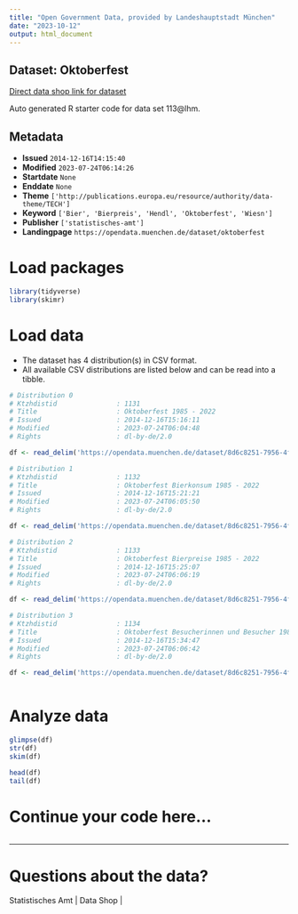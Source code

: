 ```yaml
---
title: "Open Government Data, provided by Landeshauptstadt München"
date: "2023-10-12"
output: html_document
---
```


## Dataset: Oktoberfest

[Direct data shop link for dataset](https://opendata.muenchen.de/dataset/oktoberfest)

Auto generated R starter code for data set 113@lhm.

## Metadata

- **Issued** `2014-12-16T14:15:40`
- **Modified** `2023-07-24T06:14:26`
- **Startdate** `None`
- **Enddate** `None`
- **Theme** `['http://publications.europa.eu/resource/authority/data-theme/TECH']`
- **Keyword** `['Bier', 'Bierpreis', 'Hendl', 'Oktoberfest', 'Wiesn']`
- **Publisher** `['statistisches-amt']`
- **Landingpage** `https://opendata.muenchen.de/dataset/oktoberfest`


# Load packages

```r

library(tidyverse)
library(skimr)

```

# Load data

-   The dataset has 4 distribution(s) in CSV format.
-   All available CSV distributions are listed below and can be read into a tibble.

```r

# Distribution 0
# Ktzhdistid               : 1131
# Title                    : Oktoberfest 1985 - 2022
# Issued                   : 2014-12-16T15:16:11
# Modified                 : 2023-07-24T06:04:48
# Rights                   : dl-by-de/2.0

df <- read_delim('https://opendata.muenchen.de/dataset/8d6c8251-7956-4f92-8c96-f79106aab828/resource/e0f664cf-6dd9-4743-bd2b-81a8b18bd1d2/download/oktoberfestgesamt19852022.csv')

# Distribution 1
# Ktzhdistid               : 1132
# Title                    : Oktoberfest Bierkonsum 1985 - 2022
# Issued                   : 2014-12-16T15:21:21
# Modified                 : 2023-07-24T06:05:50
# Rights                   : dl-by-de/2.0

df <- read_delim('https://opendata.muenchen.de/dataset/8d6c8251-7956-4f92-8c96-f79106aab828/resource/56a0c3c8-c2ea-4b42-bbd2-21cb72d80803/download/oktoberfestbierkonsum19852022.csv')

# Distribution 2
# Ktzhdistid               : 1133
# Title                    : Oktoberfest Bierpreise 1985 - 2022
# Issued                   : 2014-12-16T15:25:07
# Modified                 : 2023-07-24T06:06:19
# Rights                   : dl-by-de/2.0

df <- read_delim('https://opendata.muenchen.de/dataset/8d6c8251-7956-4f92-8c96-f79106aab828/resource/52fda541-c4dd-4eb6-8f2a-84ca24ffe775/download/oktoberfestbierpreis19852022.csv')

# Distribution 3
# Ktzhdistid               : 1134
# Title                    : Oktoberfest Besucherinnen und Besucher 1985 - 2022
# Issued                   : 2014-12-16T15:34:47
# Modified                 : 2023-07-24T06:06:42
# Rights                   : dl-by-de/2.0

df <- read_delim('https://opendata.muenchen.de/dataset/8d6c8251-7956-4f92-8c96-f79106aab828/resource/902cafb5-0523-4114-a46c-7cd8240b1347/download/oktoberfestbesucher19852022.csv')



```

# Analyze data

```r

glimpse(df)
str(df)
skim(df)

head(df)
tail(df)

```

# Continue your code here...

```r

```

------------------------------------------------------------------------

# Questions about the data?

Statistisches Amt | Data Shop | 
